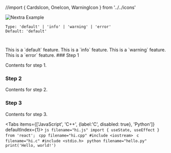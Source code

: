 //import { CardsIcon, OneIcon, WarningIcon } from '../../icons'

<Bleed>![Nextra Example](/vercel.svg)</Bleed>

```
Type: 'default' | 'info' | 'warning' | 'error'
Default: 'default'



```

<Callout type="default" emoji="💡">
  This is a `default` feature.
</Callout>

<Callout type="info" emoji="💡">
  This is a `info` feature.
</Callout>

<Callout type="warning" emoji="💡">
  This is a `warning` feature.
</Callout>

<Callout type="error" emoji="💡">
  This is a `error` feature.
</Callout>

<Cards>
  <Card title="Callout" href="/docs/guide/built-ins/callout" />
  <Card title="Tabs" href="/docs/guide/built-ins/tabs" />
  <Card title="Steps" href="/docs/guide/built-ins/steps" />
</Cards>

<Steps>
### Step 1
 
Contents for step 1.
 
### Step 2
 
Contents for step 2.

### Step 3

Contents for step 3.

</Steps>

<Tabs items={['JavaScript', 'C++', {label:'C', disabled: true}, 'Python']} defaultIndex={1}>
  <Tab>
    ```js filename="hi.js"
    import { useState, useEffect } from 'react';
    ```
  </Tab>
  <Tab>
    ```cpp filename="hi.cpp"
    #include <iostream>
    ```
  </Tab>
  <Tab>
    ```c filename="hi.c"
    #include <stdio.h>
    ```
  </Tab>
  <Tab>
     ```python filename="hello.py"
    print('Hello, world!')
    ```
  </Tab>
</Tabs>
